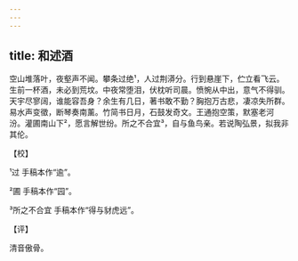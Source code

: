```yaml
---
---
---
```

title: 和述酒
---







空山堆落叶，夜壑声不闻。攀条过绝¹，人过荆漭分。行到悬崖下，伫立看飞云。生前一杯酒，未必到荒坟。中夜常堕泪，伏枕听司晨。愤惋从中出，意气不得驯。天宇尽寥阔，谁能容吾身？余生有几日，著书敢不勤？胸抱万古悲，凄凉失所群。易水声变徵，断琴奏南薰。竹简书日月，石鼓发奇文。王通抱空策，默塞老河 汾。灌圃南山下²，愿言解世纷。所之不合宜³，自与鱼鸟亲。若说陶弘景，拟我非其伦。

【校】

¹过 手稿本作“逾”。

²圃 手稿本作“园”。

³所之不合宜 手稿本作“得与豺虎远”。

【评】

清音傲骨。